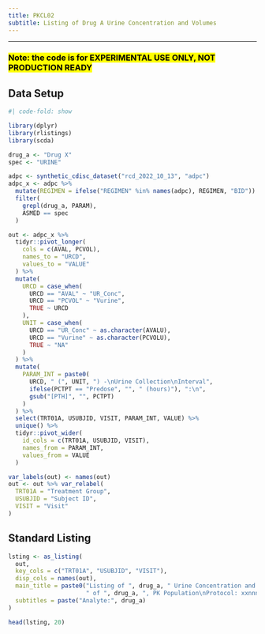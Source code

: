 ```yaml
---
title: PKCL02
subtitle: Listing of Drug A Urine Concentration and Volumes
---
```


------------------------------------------------------------------------

### <mark style="background-color: #FFFF00">**Note: the code is for EXPERIMENTAL USE ONLY, NOT PRODUCTION READY**</mark>

::: panel-tabset
## Data Setup

```r
#| code-fold: show

library(dplyr)
library(rlistings)
library(scda)

drug_a <- "Drug X"
spec <- "URINE"

adpc <- synthetic_cdisc_dataset("rcd_2022_10_13", "adpc")
adpc_x <- adpc %>% 
  mutate(REGIMEN = ifelse("REGIMEN" %in% names(adpc), REGIMEN, "BID")) %>% 
  filter(
    grepl(drug_a, PARAM),
    ASMED == spec
  )

out <- adpc_x %>%
  tidyr::pivot_longer(
    cols = c(AVAL, PCVOL),
    names_to = "URCD",
    values_to = "VALUE"
  ) %>%
  mutate(
    URCD = case_when(
      URCD == "AVAL" ~ "UR_Conc",
      URCD == "PCVOL" ~ "Vurine",
      TRUE ~ URCD
    ),
    UNIT = case_when(
      URCD == "UR_Conc" ~ as.character(AVALU),
      URCD == "Vurine" ~ as.character(PCVOLU),
      TRUE ~ "NA"
    )
  ) %>%
  mutate(
    PARAM_INT = paste0(
      URCD, " (", UNIT, ") -\nUrine Collection\nInterval", 
      ifelse(PCTPT == "Predose", "", " (hours)"), ":\n", 
      gsub("[PTH]", "", PCTPT)
    )
  ) %>%
  select(TRT01A, USUBJID, VISIT, PARAM_INT, VALUE) %>%
  unique() %>%
  tidyr::pivot_wider(
    id_cols = c(TRT01A, USUBJID, VISIT),
    names_from = PARAM_INT,
    values_from = VALUE
  )

var_labels(out) <- names(out)
out <- out %>% var_relabel(
  TRT01A = "Treatment Group",
  USUBJID = "Subject ID",
  VISIT = "Visit"
)
```

## Standard Listing

```r
lsting <- as_listing(
  out,
  key_cols = c("TRT01A", "USUBJID", "VISIT"),
  disp_cols = names(out),
  main_title = paste0("Listing of ", drug_a, " Urine Concentration and Volumes following ", unique(adpc_x$REGIMEN)[1],
                      " of ", drug_a, ", PK Population\nProtocol: xxnnnnn"),
  subtitles = paste("Analyte:", drug_a)
)

head(lsting, 20)
```
:::

